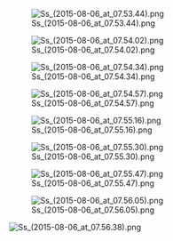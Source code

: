[[File:Ss_(2015-08-06_at_07.53.44).png|left]]














[[File:Ss_(2015-08-06_at_07.54.02).png|left]]

[[File:Ss_(2015-08-06_at_07.54.34).png|left]]









[[File:Ss_(2015-08-06_at_07.54.57).png|left]]





[[File:Ss_(2015-08-06_at_07.55.16).png|left]]



[[File:Ss_(2015-08-06_at_07.55.30).png|left]]





[[File:Ss_(2015-08-06_at_07.55.47).png|left]]







[[File:Ss_(2015-08-06_at_07.56.05).png|left]]





[[File:Ss_(2015-08-06_at_07.56.38).png|left]]<ac_metadata title="Am i able to clear the event on all medium/hard with this fleet?"> </ac_metadata>